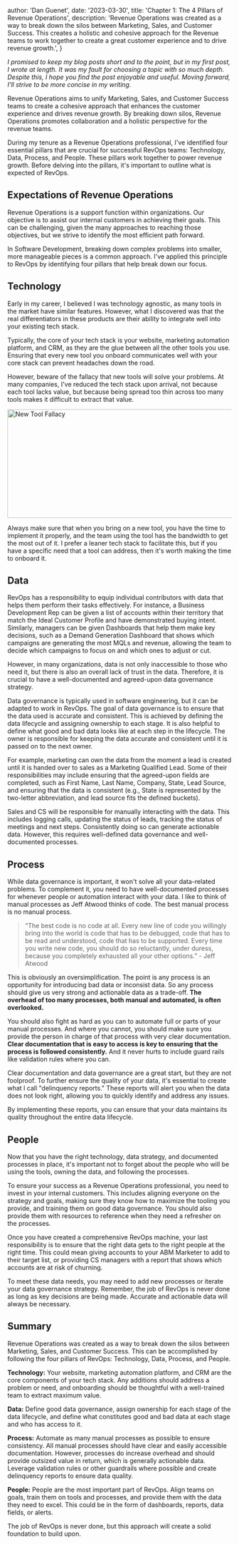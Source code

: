 
  author: 'Dan Guenet',
  date: '2023-03-30',
  title: 'Chapter 1: The 4 Pillars of Revenue Operations',
  description:
    'Revenue Operations was created as a way to break down the silos between Marketing, Sales, and Customer Success. This creates a holistic and cohesive approach for the Revenue teams to work together to create a great customer experience and to drive revenue growth.',
}


*I promised to keep my blog posts short and to the point, but in my first post, I wrote at length. It was my fault for choosing a 
topic with so much depth. Despite this, I hope you find the post enjoyable and useful. Moving forward, I'll strive to be more concise in my writing.*

Revenue Operations aims to unify Marketing, Sales, and Customer Success teams to create a cohesive approach that enhances the customer experience and 
drives revenue growth. By breaking down silos, Revenue Operations promotes collaboration and a holistic perspective for the revenue teams. 

During my tenure as a Revenue Operations professional, I've identified four essential pillars that are crucial for successful RevOps teams: 
Technology, Data, Process, and People. These pillars work together to power revenue growth. Before delving into the pillars, it's important 
to outline what is expected of RevOps.

## Expectations of Revenue Operations

Revenue Operations is a support function within organizations. Our objective is to assist our internal customers in achieving their goals. 
This can be challenging, given the many approaches to reaching those objectives, but we strive to identify the most efficient path forward.

In Software Development, breaking down complex problems into smaller, more manageable pieces is a common approach. I've applied this 
principle to RevOps by identifying four pillars that help break down our focus.

## Technology

Early in my career, I believed I was technology agnostic, as many tools in the market have similar features. However, what I 
discovered was that the real differentiators in these products are their ability to integrate well into your existing tech stack.

Typically, the core of your tech stack is your website, marketing automation platform, and CRM, as they are the glue between 
all the other tools you use. Ensuring that every new tool you onboard communicates well with your core stack can prevent headaches down the road.

However, beware of the fallacy that new tools will solve your problems. At many companies, I've reduced the tech stack upon 
arrival, not because each tool lacks value, but because being spread too thin across too many tools makes it difficult to extract that value.

<img src="https://assets.danguenet.com/new-tool-fallacy.png" loading="lazy" alt="New Tool Fallacy" height="244" width="595" />

Always make sure that when you bring on a new tool, you have the time to implement it properly, and the team using the tool has 
the bandwidth to get the most out of it. I prefer a leaner tech stack to facilitate this, but if you have a specific need that a 
tool can address, then it's worth making the time to onboard it.

## Data

RevOps has a responsibility to equip individual contributors with data that helps them perform their tasks effectively. For instance, a 
Business Development Rep can be given a list of accounts within their territory that match the Ideal Customer Profile and have demonstrated 
buying intent. Similarly, managers can be given Dashboards that help them make key decisions, such as a Demand Generation Dashboard that 
shows which campaigns are generating the most MQLs and revenue, allowing the team to decide which campaigns to focus on and which ones to 
adjust or cut.

However, in many organizations, data is not only inaccessible to those who need it, but there is also an overall lack of trust in the data. 
Therefore, it is crucial to have a well-documented and agreed-upon data governance strategy.

Data governance is typically used in software engineering, but it can be adapted to work in RevOps. The goal of data governance is to 
ensure that the data used is accurate and consistent. This is achieved by defining the data lifecycle and assigning ownership to each 
stage. It is also helpful to define what good and bad data looks like at each step in the lifecycle. The owner is responsible for keeping 
the data accurate and consistent until it is passed on to the next owner.

For example, marketing can own the data from the moment a lead is created until it is handed over to sales as a Marketing Qualified Lead. 
Some of their responsibilities may include ensuring that the agreed-upon fields are completed, such as First Name, Last Name, Company, 
State, Lead Source, and ensuring that the data is consistent (e.g., State is represented by the two-letter abbreviation, and lead source 
fits the defined buckets).

Sales and CS will be responsible for manually interacting with the data. This includes logging calls, updating the status of leads, tracking 
the status of meetings and next steps. Consistently doing so can generate actionable data. However, this requires well-defined data governance 
and well-documented processes.

## Process

While data governance is important, it won't solve all your data-related problems. To complement it, you need to have well-documented processes 
for whenever people or automation interact with your data. I like to think of manual processes as Jeff Atwood thinks of code. The best manual 
process is no manual process. 

>“The best code is no code at all. Every new line of code you willingly bring into the world is code that has to be debugged, code that has 
to be read and understood, code that has to be supported. Every time you write new code, you should do so reluctantly, under duress, because 
you completely exhausted all your other options.” - Jeff Atwood

This is obviously an oversimplification. The point is any process is an opportunity for introducing bad data or inconsist data. So any 
process should give us very strong and actionable data as a trade-off. **The overhead of too many processes, both manual and automated, 
is often overlooked.**

You should also fight as hard as you can to automate full or parts of your manual processes. And where you cannot, you should make 
sure you provide the person in charge of that process with very clear documentation. **Clear documentation that is easy to access is 
key to ensuring that the process is followed consistently.** And it never hurts to include guard rails like validation rules where you can.

Clear documentation and data governance are a great start, but they are not foolproof. To further ensure the quality of your data, 
it's essential to create what I call "delinquency reports." These reports will alert you when the data does not look right, allowing 
you to quickly identify and address any issues.

By implementing these reports, you can ensure that your data maintains its quality throughout the entire data lifecycle.

## People

Now that you have the right technology, data strategy, and documented processes in place, it's important not to forget about 
the people who will be using the tools, owning the data, and following the processes.

To ensure your success as a Revenue Operations professional, you need to invest in your internal customers. This includes aligning 
everyone on the strategy and goals, making sure they know how to maximize the tooling you provide, and training them on good data 
governance. You should also provide them with resources to reference when they need a refresher on the processes.

Once you have created a comprehensive RevOps machine, your last responsibility is to ensure that the right data gets to the right 
people at the right time. This could mean giving accounts to your ABM Marketer to add to their target list, or providing CS managers 
with a report that shows which accounts are at risk of churning.

To meet these data needs, you may need to add new processes or iterate your data governance strategy. Remember, the job of RevOps 
is never done as long as key decisions are being made. Accurate and actionable data will always be necessary.

## Summary

Revenue Operations was created as a way to break down the silos between Marketing, Sales, and Customer Success. This can be accomplished by 
following the four pillars of RevOps: Technology, Data, Process, and People.

**Technology:** 
Your website, marketing automation platform, and CRM are the core components of your tech stack. Any additions should address 
a problem or need, and onboarding should be thoughtful with a well-trained team to extract maximum value.

**Data:** 
Define good data governance, assign ownership for each stage of the data lifecycle, and define what constitutes good and 
bad data at each stage and who has access to it.

**Process:** 
Automate as many manual processes as possible to ensure consistency. All manual processes should have clear and easily accessible 
documentation. However, processes do increase overhead and should provide outsized value in return, which is generally actionable data. Leverage 
validation rules or other guardrails where possible and create delinquency reports to ensure data quality.

**People:** 
People are the most important part of RevOps. Align teams on goals, train them on tools and processes, and provide them with the data they need 
to excel. This could be in the form of dashboards, reports, data fields, or alerts.

The job of RevOps is never done, but this approach will create a solid foundation to build upon.
